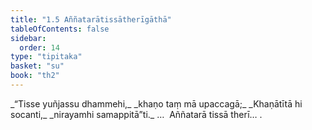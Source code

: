 ```yaml
---
title: "1.5 Aññatarātissātherīgāthā"
tableOfContents: false
sidebar:
  order: 14
type: "tipitaka"
basket: "su"
book: "th2"
---
```



<DynamicBreadcrumb />

<Division number="5" book="th2" bookNo="19" page="378">

<Paragraph number="10" type="verses" book="th2">
_“Tisse yuñjassu dhammehi,_  
_khaṇo taṃ mā upaccagā;_  
_Khaṇātītā hi socanti,_  
_nirayamhi samappitā”ti._  


</Paragraph>
</Division>

<Paragraph number="11" type="center" book="th2">
…  Aññatarā tissā therī… .
</Paragraph>